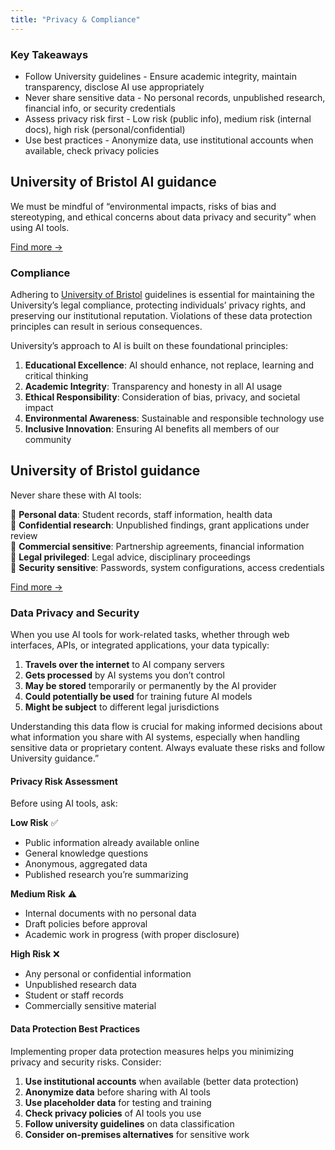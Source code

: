 ```yaml
---
title: "Privacy & Compliance"
---
```


::: {.callout-note}
### Key Takeaways
- Follow University guidelines - Ensure academic integrity, maintain transparency, disclose AI use appropriately
- Never share sensitive data - No personal records, unpublished research, financial info, or security credentials
- Assess privacy risk first - Low risk (public info), medium risk (internal docs), high risk (personal/confidential)
- Use best practices - Anonymize data, use institutional accounts when available, check privacy policies
:::

::: {.callout-important}
## University of Bristol AI guidance

We must be mindful of "environmental impacts, risks of bias and stereotyping, and ethical concerns about data privacy and security" when using AI tools.

[Find more →](./800-resources.qmd)
:::

### Compliance

Adhering to [University of Bristol](./800-resources.qmd) guidelines is essential for maintaining the University's legal compliance, protecting individuals' privacy rights, and preserving our institutional reputation. Violations of these data protection principles can result in serious consequences.

University's approach to AI is built on these foundational principles:

1. **Educational Excellence**: AI should enhance, not replace, learning and critical thinking
2. **Academic Integrity**: Transparency and honesty in all AI usage
3. **Ethical Responsibility**: Consideration of bias, privacy, and societal impact
4. **Environmental Awareness**: Sustainable and responsible technology use
5. **Inclusive Innovation**: Ensuring AI benefits all members of our community

<!--
#### Russell Group Principles Alignment

As a Russell Group institution, we adhere to the [Russell Group Principles on generative AI in education](../assets/Russell%20Group%20principles%20on%20generative%20AI%20in%20education.pdf):  

- Universities will support students and staff to become AI-literate.   
- Staff should be equipped to support students to use generative AI tools effectively and appropriately in their learning experience.   
- Universities will adapt teaching and assessment to incorporate the ethical use of generative AI and support equal access.  
- Universities will ensure academic rigour and integrity is upheld.   
- Universities will work collaboratively to share best practice as the technology and its application in education evolves.
-->

::: {.callout-important}
## University of Bristol guidance

Never share these with AI tools:

🚫 **Personal data**: Student records, staff information, health data  
🚫 **Confidential research**: Unpublished findings, grant applications under review  
🚫 **Commercial sensitive**: Partnership agreements, financial information  
🚫 **Legal privileged**: Legal advice, disciplinary proceedings  
🚫 **Security sensitive**: Passwords, system configurations, access credentials

[Find more →](./800-resources.qmd)
:::




### Data Privacy and Security


When you use AI tools for work-related tasks, whether through web interfaces, APIs, or integrated applications, your data typically:

1. **Travels over the internet** to AI company servers
2. **Gets processed** by AI systems you don't control  
3. **May be stored** temporarily or permanently by the AI provider
4. **Could potentially be used** for training future AI models
5. **Might be subject** to different legal jurisdictions

Understanding this data flow is crucial for making informed decisions about what information you share with AI systems, especially when handling sensitive data or proprietary content. Always evaluate these risks and follow University guidance."

#### Privacy Risk Assessment

Before using AI tools, ask:

**Low Risk** ✅

- Public information already available online  
- General knowledge questions  
- Anonymous, aggregated data  
- Published research you're summarizing  

**Medium Risk** ⚠️ 

- Internal documents with no personal data  
- Draft policies before approval  
- Academic work in progress (with proper disclosure)  

**High Risk** ❌

- Any personal or confidential information  
- Unpublished research data  
- Student or staff records  
- Commercially sensitive material  

#### Data Protection Best Practices

Implementing proper data protection measures helps you minimizing privacy and security risks. Consider:

1. **Use institutional accounts** when available (better data protection)
2. **Anonymize data** before sharing with AI tools
3. **Use placeholder data** for testing and training
4. **Check privacy policies** of AI tools you use
5. **Follow university guidelines** on data classification
6. **Consider on-premises alternatives** for sensitive work


